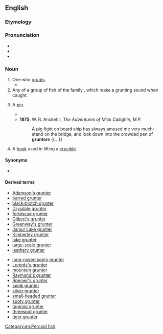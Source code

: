==English==
{{rfi|en}}

===Etymology===
{{suffix|en|grunt|er}}

===Pronunciation===
* {{IPA|/ɡɽʌntə/|lang=en}}
* {{audio|En-au-grunter.ogg|Audio (AU)|lang=en}}
* {{rhymes|ʌntə(r)|lang=en}}

===Noun===
{{en-noun}}

# One who [[grunt]]s.
#* {{quote-journal|lang=en|author=Linda Pearce|date=December 19, 2007|work={{w|The Age}}|url=http://www.theage.com.au/news/tennis/tennis-grunters-told-to-stop-the-racket/2007/12/18/1197740272449.html|title=Tennis '''grunters''' told to stop the racket|passage=Dalton, the winner of nine grand slam doubles titles, claims she would have been prepared to forfeit a match against the '''grunter''' par excellence, Maria Sharapova — and has urged the current generation of tennis players to do so.}}
# Any of a group of fish of the family {{taxlink|Terapontidae|family|noshow=1}}, which make a grunting sound when caught.
# {{lb|en|slang}} A [[pig]].
#* {{quote-book|lang=en|year=1849|author=Tennyson|authorlink=Alfred, Lord Tennyson|
|title=Poems|volume=2
|page=224
|passage=We did but keep you surety for our son, / If this be he, — or a draggled mawkin, thou, / That tends her bristled '''grunters''' in the sludge[.]}}
#* '''1875''', W. R. Ancketill, ''The Adventures of Mick Callighin, M.P.''
#*: A pig fight on board ship has always amused me very much: stand on the bridge, and look down into the crowded pen of '''grunters''' {{...}}
# {{lb|en|dated|brass founding}} A [[hook]] used in lifting a [[crucible]].<!--Webster 1913-->

====Synonyms====
* {{sense|fish}} {{vern|tiger perch}}

====Derived terms====
{{rel-top|The fish}}
* [[Adamson's grunter]]
* [[barred grunter]]
* [[black-blotch grunter]]
* [[Drysdale grunter]]
* [[fortescue grunter]]
* [[Gilbert's grunter]]
* [[Greenway's grunter]]
* [[Jamur Lake grunter]]
* [[Kimberley grunter]]
* [[lake grunter]]
* [[large-scale grunter]]
* [[leathery grunter]]
{{rel-mid}}
* [[long-nosed sooty grunter]]
* [[Lorentz's grunter]]
* [[mountain grunter]]
* [[Raymond's grunter]]
* [[Röemer's grunter]]
* [[sepik grunter]]
* [[silver grunter]]
* [[small-headed grunter]]
* [[sooty grunter]]
* [[tapiroid grunter]]
* [[threespot grunter]]
* [[tiger grunter]]
{{rel-bottom}}

[[Category:en:Percoid fish]]